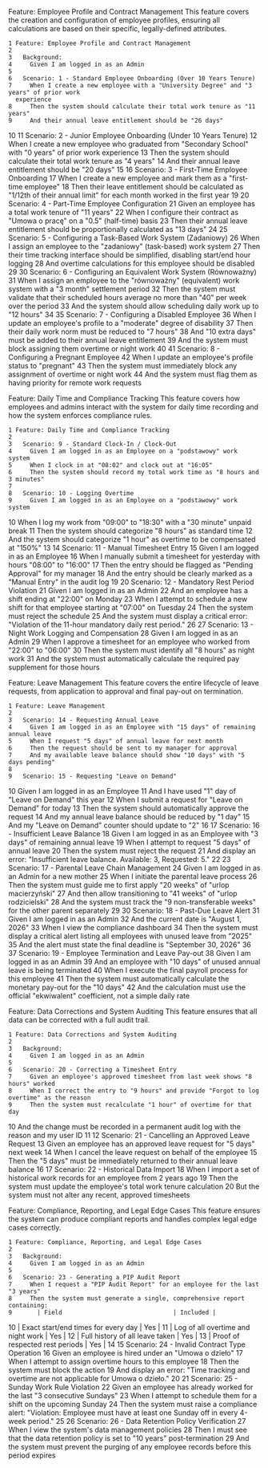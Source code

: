  Feature: Employee Profile and Contract Management
  This feature covers the creation and configuration of employee profiles, ensuring all calculations are based
   on their specific, legally-defined attributes.

    1 Feature: Employee Profile and Contract Management
    2
    3   Background:
    4     Given I am logged in as an Admin
    5
    6   Scenario: 1 - Standard Employee Onboarding (Over 10 Years Tenure)
    7     When I create a new employee with a "University Degree" and "3 years" of prior work
      experience
    8     Then the system should calculate their total work tenure as "11 years"
    9     And their annual leave entitlement should be "26 days"
   10
   11   Scenario: 2 - Junior Employee Onboarding (Under 10 Years Tenure)
   12     When I create a new employee who graduated from "Secondary School" with "0 years" of prior
      work experience
   13     Then the system should calculate their total work tenure as "4 years"
   14     And their annual leave entitlement should be "20 days"
   15
   16   Scenario: 3 - First-Time Employee Onboarding
   17     When I create a new employee and mark them as a "first-time employee"
   18     Then their leave entitlement should be calculated as "1/12th of their annual limit" for each
      month worked in the first year
   19
   20   Scenario: 4 - Part-Time Employee Configuration
   21     Given an employee has a total work tenure of "11 years"
   22     When I configure their contract as "Umowa o pracę" on a "0.5" (half-time) basis
   23     Then their annual leave entitlement should be proportionally calculated as "13 days"
   24
   25   Scenario: 5 - Configuring a Task-Based Work System (Zadaniowy)
   26     When I assign an employee to the "zadaniowy" (task-based) work system
   27     Then their time tracking interface should be simplified, disabling start/end hour logging
   28     And overtime calculations for this employee should be disabled
   29
   30   Scenario: 6 - Configuring an Equivalent Work System (Równoważny)
   31     When I assign an employee to the "równoważny" (equivalent) work system with a "3 month"
      settlement period
   32     Then the system must validate that their scheduled hours average no more than "40" per week
      over the period
   33     And the system should allow scheduling daily work up to "12 hours"
   34
   35   Scenario: 7 - Configuring a Disabled Employee
   36     When I update an employee's profile to a "moderate" degree of disability
   37     Then their daily work norm must be reduced to "7 hours"
   38     And "10 extra days" must be added to their annual leave entitlement
   39     And the system must block assigning them overtime or night work
   40
   41   Scenario: 8 - Configuring a Pregnant Employee
   42     When I update an employee's profile status to "pregnant"
   43     Then the system must immediately block any assignment of overtime or night work
   44     And the system must flag them as having priority for remote work requests

  Feature: Daily Time and Compliance Tracking
  This feature covers how employees and admins interact with the system for daily time recording and how the
   system enforces compliance rules.

    1 Feature: Daily Time and Compliance Tracking
    2
    3   Scenario: 9 - Standard Clock-In / Clock-Out
    4     Given I am logged in as an Employee on a "podstawowy" work system
    5     When I clock in at "08:02" and clock out at "16:05"
    6     Then the system should record my total work time as "8 hours and 3 minutes"
    7
    8   Scenario: 10 - Logging Overtime
    9     Given I am logged in as an Employee on a "podstawowy" work system
   10     When I log my work from "09:00" to "18:30" with a "30 minute" unpaid break
   11     Then the system should categorize "8 hours" as standard time
   12     And the system should categorize "1 hour" as overtime to be compensated at "150%"
   13
   14   Scenario: 11 - Manual Timesheet Entry
   15     Given I am logged in as an Employee
   16     When I manually submit a timesheet for yesterday with hours "08:00" to "16:00"
   17     Then the entry should be flagged as "Pending Approval" for my manager
   18     And the entry should be clearly marked as a "Manual Entry" in the audit log
   19
   20   Scenario: 12 - Mandatory Rest Period Violation
   21     Given I am logged in as an Admin
   22     And an employee has a shift ending at "22:00" on Monday
   23     When I attempt to schedule a new shift for that employee starting at "07:00" on Tuesday
   24     Then the system must reject the schedule
   25     And the system must display a critical error: "Violation of the 11-hour mandatory daily rest
      period."
   26
   27   Scenario: 13 - Night Work Logging and Compensation
   28     Given I am logged in as an Admin
   29     When I approve a timesheet for an employee who worked from "22:00" to "06:00"
   30     Then the system must identify all "8 hours" as night work
   31     And the system must automatically calculate the required pay supplement for those hours

  Feature: Leave Management
  This feature covers the entire lifecycle of leave requests, from application to approval and final pay-out
   on termination.

    1 Feature: Leave Management
    2
    3   Scenario: 14 - Requesting Annual Leave
    4     Given I am logged in as an Employee with "15 days" of remaining annual leave
    5     When I request "5 days" of annual leave for next month
    6     Then the request should be sent to my manager for approval
    7     And my available leave balance should show "10 days" with "5 days pending"
    8
    9   Scenario: 15 - Requesting "Leave on Demand"
   10     Given I am logged in as an Employee
   11     And I have used "1" day of "Leave on Demand" this year
   12     When I submit a request for "Leave on Demand" for today
   13     Then the system should automatically approve the request
   14     And my annual leave balance should be reduced by "1 day"
   15     And my "Leave on Demand" counter should update to "2"
   16
   17   Scenario: 16 - Insufficient Leave Balance
   18     Given I am logged in as an Employee with "3 days" of remaining annual leave
   19     When I attempt to request "5 days" of annual leave
   20     Then the system must reject the request
   21     And display an error: "Insufficient leave balance. Available: 3, Requested: 5."
   22
   23   Scenario: 17 - Parental Leave Chain Management
   24     Given I am logged in as an Admin for a new mother
   25     When I initiate the parental leave process
   26     Then the system must guide me to first apply "20 weeks" of "urlop macierzyński"
   27     And then allow transitioning to "41 weeks" of "urlop rodzicielski"
   28     And the system must track the "9 non-transferable weeks" for the other parent separately
   29
   30   Scenario: 18 - Past-Due Leave Alert
   31     Given I am logged in as an Admin
   32     And the current date is "August 1, 2026"
   33     When I view the compliance dashboard
   34     Then the system must display a critical alert listing all employees with unused leave from
      "2025"
   35     And the alert must state the final deadline is "September 30, 2026"
   36
   37   Scenario: 19 - Employee Termination and Leave Pay-out
   38     Given I am logged in as an Admin
   39     And an employee with "10 days" of unused annual leave is being terminated
   40     When I execute the final payroll process for this employee
   41     Then the system must automatically calculate the monetary pay-out for the "10 days"
   42     And the calculation must use the official "ekwiwalent" coefficient, not a simple daily rate

  Feature: Data Corrections and System Auditing
  This feature ensures that all data can be corrected with a full audit trail.

    1 Feature: Data Corrections and System Auditing
    2
    3   Background:
    4     Given I am logged in as an Admin
    5
    6   Scenario: 20 - Correcting a Timesheet Entry
    7     Given an employee's approved timesheet from last week shows "8 hours" worked
    8     When I correct the entry to "9 hours" and provide "Forgot to log overtime" as the reason
    9     Then the system must recalculate "1 hour" of overtime for that day
   10     And the change must be recorded in a permanent audit log with the reason and my user ID
   11
   12   Scenario: 21 - Cancelling an Approved Leave Request
   13     Given an employee has an approved leave request for "5 days" next week
   14     When I cancel the leave request on behalf of the employee
   15     Then the "5 days" must be immediately returned to their annual leave balance
   16
   17   Scenario: 22 - Historical Data Import
   18     When I import a set of historical work records for an employee from 2 years ago
   19     Then the system must update the employee's total work tenure calculation
   20     But the system must not alter any recent, approved timesheets

  Feature: Compliance, Reporting, and Legal Edge Cases
  This feature ensures the system can produce compliant reports and handles complex legal edge cases
  correctly.

    1 Feature: Compliance, Reporting, and Legal Edge Cases
    2
    3   Background:
    4     Given I am logged in as an Admin
    5
    6   Scenario: 23 - Generating a PIP Audit Report
    7     When I request a "PIP Audit Report" for an employee for the last "3 years"
    8     Then the system must generate a single, comprehensive report containing:
    9       | Field                               | Included |
   10       | Exact start/end times for every day | Yes      |
   11       | Log of all overtime and night work  | Yes      |
   12       | Full history of all leave taken     | Yes      |
   13       | Proof of respected rest periods     | Yes      |
   14
   15   Scenario: 24 - Invalid Contract Type Operation
   16     Given an employee is hired under an "Umowa o dzieło"
   17     When I attempt to assign overtime hours to this employee
   18     Then the system must block the action
   19     And display an error: "Time tracking and overtime are not applicable for Umowa o dzieło."
   20
   21   Scenario: 25 - Sunday Work Rule Violation
   22     Given an employee has already worked for the last "3 consecutive Sundays"
   23     When I attempt to schedule them for a shift on the upcoming Sunday
   24     Then the system must raise a compliance alert: "Violation: Employee must have at least one
      Sunday off in every 4-week period."
   25
   26   Scenario: 26 - Data Retention Policy Verification
   27     When I view the system's data management policies
   28     Then I must see that the data retention policy is set to "10 years" post-termination
   29     And the system must prevent the purging of any employee records before this period expires
